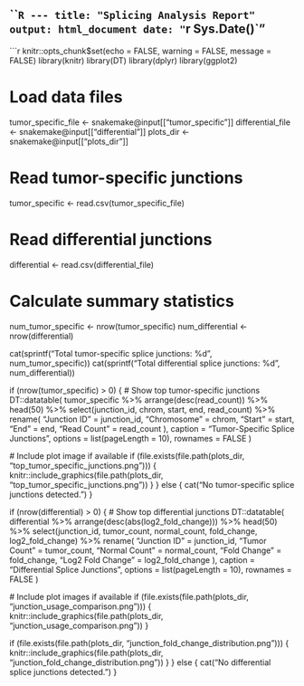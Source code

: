 ```R
---
title: "Splicing Analysis Report"
output: html_document
date: "`r Sys.Date()`"
---

```r
knitr::opts_chunk$set(echo = FALSE, warning = FALSE, message = FALSE)
library(knitr)
library(DT)
library(dplyr)
library(ggplot2)

# Load data files
tumor_specific_file <- snakemake@input[["tumor_specific"]]
differential_file <- snakemake@input[["differential"]]
plots_dir <- snakemake@input[["plots_dir"]]

# Read tumor-specific junctions
tumor_specific <- read.csv(tumor_specific_file)

# Read differential junctions
differential <- read.csv(differential_file)

# Calculate summary statistics
num_tumor_specific <- nrow(tumor_specific)
num_differential <- nrow(differential)

cat(sprintf("Total tumor-specific splice junctions: %d\n", num_tumor_specific))
cat(sprintf("Total differential splice junctions: %d\n", num_differential))

if (nrow(tumor_specific) > 0) {
  # Show top tumor-specific junctions
  DT::datatable(
    tumor_specific %>% 
      arrange(desc(read_count)) %>%
      head(50) %>%
      select(junction_id, chrom, start, end, read_count) %>%
      rename(
        "Junction ID" = junction_id,
        "Chromosome" = chrom,
        "Start" = start,
        "End" = end,
        "Read Count" = read_count
      ),
    caption = "Tumor-Specific Splice Junctions",
    options = list(pageLength = 10),
    rownames = FALSE
  )
  
  # Include plot image if available
  if (file.exists(file.path(plots_dir, "top_tumor_specific_junctions.png"))) {
    knitr::include_graphics(file.path(plots_dir, "top_tumor_specific_junctions.png"))
  }
} else {
  cat("No tumor-specific splice junctions detected.")
}


if (nrow(differential) > 0) {
  # Show top differential junctions
  DT::datatable(
    differential %>% 
      arrange(desc(abs(log2_fold_change))) %>%
      head(50) %>%
      select(junction_id, tumor_count, normal_count, fold_change, log2_fold_change) %>%
      rename(
        "Junction ID" = junction_id,
        "Tumor Count" = tumor_count,
        "Normal Count" = normal_count,
        "Fold Change" = fold_change,
        "Log2 Fold Change" = log2_fold_change
      ),
    caption = "Differential Splice Junctions",
    options = list(pageLength = 10),
    rownames = FALSE
  )
  
  # Include plot images if available
  if (file.exists(file.path(plots_dir, "junction_usage_comparison.png"))) {
    knitr::include_graphics(file.path(plots_dir, "junction_usage_comparison.png"))
  }
  
  if (file.exists(file.path(plots_dir, "junction_fold_change_distribution.png"))) {
    knitr::include_graphics(file.path(plots_dir, "junction_fold_change_distribution.png"))
  }
} else {
  cat("No differential splice junctions detected.")
}
















